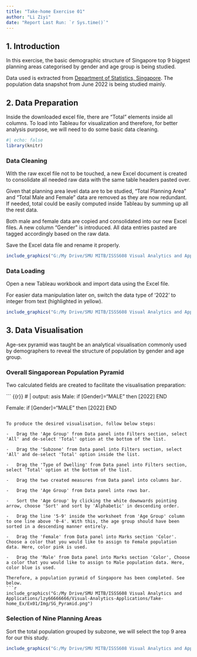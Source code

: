 ```yaml
---
title: "Take-home Exercise 01"
author: "Li Ziyi"
date: "Report Last Run: `r Sys.time()`"
---
```


## 1. Introduction

In this exercise, the basic demographic structure of Singapore top 9 biggest planning areas categorised by gender and age group is being studied.

Data used is extracted from [Department of Statistics, Singapore](https://www.singstat.gov.sg/find-data/search-by-theme/population/geographic-distribution/latest-data). The population data snapshot from June 2022 is being studied mainly.

## 2. Data Preparation

Inside the downloaded excel file, there are "Total" elements inside all columns. To load into Tableau for visualization and therefore, for better analysis purpose, we will need to do some basic data cleaning.

```r
#| echo: false
library(knitr)

```

### Data Cleaning

With the raw excel file not to be touched, a new Excel document is created to consolidate all needed raw data with the same table headers pasted over.

Given that planning area level data are to be studied, "Total Planning Area" and "Total Male and Female" data are removed as they are now redundant. If needed, total could be easily computed inside Tableau by summing up all the rest data.

Both male and female data are copied and consolidated into our new Excel files. A new column "Gender" is introduced. All data entries pasted are tagged accordingly based on the raw data.

Save the Excel data file and rename it properly.

```r
include_graphics("G:/My Drive/SMU MITB/ISSS608 Visual Analytics and Applications/lzy66666666/Visual-Analytics-Applications/Take-home_Ex/Ex01/Img/Excel_data.PNG")
```

### Data Loading

Open a new Tableau workbook and import data using the Excel file.

For easier data manipulation later on, switch the data type of '2022' to integer from text (highlighted in yellow).

```r
include_graphics("G:/My Drive/SMU MITB/ISSS608 Visual Analytics and Applications/lzy66666666/Visual-Analytics-Applications/Take-home_Ex/Ex01/Img/Tableau_data_loading.PNG")
```

## 3. Data Visualisation

Age-sex pyramid was taught be an analytical visualisation commonly used by demographers to reveal the structure of population by gender and age group.

### Overall Singaporean Population Pyramid

Two calculated fields are created to facilitate the visualisation preparation:

``` {{r}}
# | output: asis
Male:
if [Gender]="MALE"
then [2022]
END

Female:
if [Gender]="MALE"
then [2022]
END
```

To produce the desired visualisation, follow below steps:

-   Drag the 'Age Group' from Data panel into Filters section, select 'All' and de-select 'Total' option at the bottom of the list.

-   Drag the 'Subzone' from Data panel into Filters section, select 'All' and de-select 'Total' option inside the list.

-   Drag the 'Type of Dwelling' from Data panel into Filters section, select 'Total' option at the bottom of the list.

-   Drag the two created measures from Data panel into columns bar.

-   Drag the 'Age Group' from Data panel into rows bar.

-   Sort the 'Age Group' by clicking the white downwards pointing arrow, choose 'Sort' and sort by 'Alphabetic' in descending order.

-   Drag the line '5-9' inside the worksheet from 'Age Group' column to one line above '0-4'. With this, the age group should have been sorted in a descending manner entirely.

-   Drag the 'Female' from Data panel into Marks section 'Color'. Choose a color that you would like to assign to Female population data. Here, color pink is used.

-   Drag the 'Male' from Data panel into Marks section 'Color', Choose a color that you would like to assign to Male population data. Here, color blue is used.

Therefore, a population pyramid of Singapore has been completed. See below.
```r
include_graphics("G:/My Drive/SMU MITB/ISSS608 Visual Analytics and Applications/lzy66666666/Visual-Analytics-Applications/Take-home_Ex/Ex01/Img/SG_Pyramid.png")
```


### Selection of Nine Planning Areas
Sort the total population grouped by subzone, we will select the top 9 area for our this study.

```r
include_graphics("G:/My Drive/SMU MITB/ISSS608 Visual Analytics and Applications/lzy66666666/Visual-Analytics-Applications/Take-home_Ex/Ex01/Img/Total_top_9.png")
```
